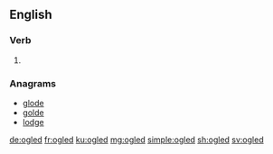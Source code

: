 ==English==

===Verb===
{{head|en|verb form}}

# {{en-past of|ogle}}

===Anagrams===
* [[glode#English|glode]]
* [[golde#English|golde]]
* [[lodge#English|lodge]]

[[de:ogled]]
[[fr:ogled]]
[[ku:ogled]]
[[mg:ogled]]
[[simple:ogled]]
[[sh:ogled]]
[[sv:ogled]]